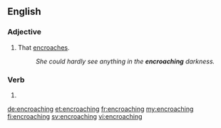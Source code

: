 ==English==

===Adjective===
{{en-adj|-}}

# That [[encroach]]es.
#:''She could hardly see anything in the '''encroaching''' darkness.''

===Verb===
{{head|en}}

# {{present participle of|encroach|lang=en}}

[[de:encroaching]]
[[et:encroaching]]
[[fr:encroaching]]
[[my:encroaching]]
[[fi:encroaching]]
[[sv:encroaching]]
[[vi:encroaching]]